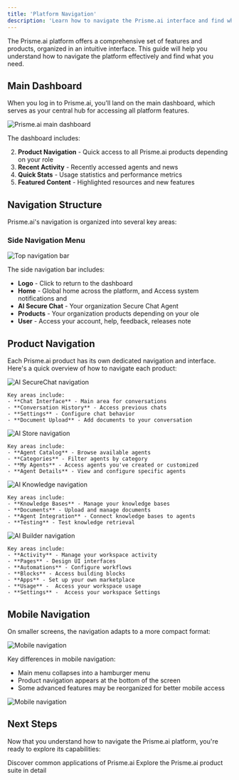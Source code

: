 ```yaml
---
title: 'Platform Navigation'
description: 'Learn how to navigate the Prisme.ai interface and find what you need'
---
```


The Prisme.ai platform offers a comprehensive set of features and products, organized in an intuitive interface. This guide will help you understand how to navigate the platform effectively and find what you need.

## Main Dashboard

When you log in to Prisme.ai, you'll land on the main dashboard, which serves as your central hub for accessing all platform features.

<Frame>
  <img src="/images/dashboard.png" alt="Prisme.ai main dashboard" />
</Frame>

The dashboard includes:

2. **Product Navigation** - Quick access to all Prisme.ai products depending on your role
3. **Recent Activity** - Recently accessed agents and news
4. **Quick Stats** - Usage statistics and performance metrics
5. **Featured Content** - Highlighted resources and new features

## Navigation Structure

Prisme.ai's navigation is organized into several key areas:

### Side Navigation Menu

<Frame>
  <img src="/images/dashboard-nav.png" alt="Top navigation bar" />
</Frame>

The side navigation bar includes:

- **Logo** - Click to return to the dashboard
- **Home** - Global home across the platform, and Access system notifications and
- **AI Secure Chat** - Your organization Secure Chat Agent
- **Products** - Your organization products depending on your ole
- **User** - Access your account, help, feedback, releases note

## Product Navigation

Each Prisme.ai product has its own dedicated navigation and interface. Here's a quick overview of how to navigate each product:

<Tabs>
  <Tab title="AI SecureChat">
    <Frame>
      <img src="/images/securechat-nav.png" alt="AI SecureChat navigation" />
    </Frame>
    
    Key areas include:
    - **Chat Interface** - Main area for conversations
    - **Conversation History** - Access previous chats
    - **Settings** - Configure chat behavior
    - **Document Upload** - Add documents to your conversation
  </Tab>
  
  <Tab title="AI Store">
    <Frame>
      <img src="/images/ai-store.png" alt="AI Store navigation" />
    </Frame>
    
    Key areas include:
    - **Agent Catalog** - Browse available agents
    - **Categories** - Filter agents by category
    - **My Agents** - Access agents you've created or customized
    - **Agent Details** - View and configure specific agents
  </Tab>
  
  <Tab title="AI Knowledge">
    <Frame>
      <img src="/images/ai-knowledge-nav.png" alt="AI Knowledge navigation" />
    </Frame>
    
    Key areas include:
    - **Knowledge Bases** - Manage your knowledge bases
    - **Documents** - Upload and manage documents
    - **Agent Integration** - Connect knowledge bases to agents
    - **Testing** - Test knowledge retrieval
  </Tab>
  
  <Tab title="AI Builder">
    <Frame>
      <img src="/images/ai-builder-nav.png" alt="AI Builder navigation" />
    </Frame>
    
    Key areas include:
    - **Activity** - Manage your workspace activity
    - **Pages** - Design UI interfaces
    - **Automations** - Configure workflows
    - **Blocks** - Access building blocks
    - **Apps** - Set up your own marketplace
    - **Usage** -  Access your workspace usage
    - **Settings** -  Access your workspace Settings
  </Tab>
</Tabs>

## Mobile Navigation

On smaller screens, the navigation adapts to a more compact format:

<Frame>
  <img src="/images/dashboard-mobile.png" alt="Mobile navigation" />
</Frame>


Key differences in mobile navigation:
- Main menu collapses into a hamburger menu
- Product navigation appears at the bottom of the screen
- Some advanced features may be reorganized for better mobile access

<Frame>
  <img src="/images/dashboard-mobile-nav.png" alt="Mobile navigation" />
</Frame>

## Next Steps

Now that you understand how to navigate the Prisme.ai platform, you're ready to explore its capabilities:

<CardGroup cols={3}>
  <Card title="Common Use Cases" icon="lightbulb" href="../common-use-cases">
    Discover common applications of Prisme.ai
  </Card>
  <Card title="Products Overview" icon="puzzle-piece" href="../../products/overview">
    Explore the Prisme.ai product suite in detail
  </Card>
</CardGroup>